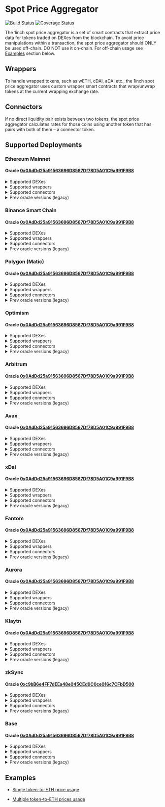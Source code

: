 

# Spot Price Aggregator

[![Build Status](https://github.com/1inch/spot-price-aggregator/actions/workflows/test.yml/badge.svg)](https://github.com/1inch/spot-price-aggregator/actions)
[![Coverage Status](https://codecov.io/gh/1inch/spot-price-aggregator/branch/master/graph/badge.svg?token=6V7609YJ1Q)](https://codecov.io/gh/1inch/spot-price-aggregator)

The 1inch spot price aggregator is a set of smart contracts that extract price data for tokens traded on DEXes from the blockchain. To avoid price manipulations within a transaction, the spot price aggregator should ONLY be used off-chain. DO NOT use it on-chain. For off-chain usage see [Examples](#examples) section below.

## Wrappers

To handle wrapped tokens, such as wETH, cDAI, aDAI etc., the 1inch spot price aggregator uses custom wrapper smart contracts that wrap/unwrap tokens at the current wrapping exchange rate. 

## Connectors

If no direct liquidity pair exists between two tokens, the spot price aggregator calculates rates for those coins using another token that has pairs with both of them – a connector token.

## Supported Deployments

### Ethereum Mainnet

#### Oracle [0x0AdDd25a91563696D8567Df78D5A01C9a991F9B8](https://etherscan.io/address/0x0AdDd25a91563696D8567Df78D5A01C9a991F9B8)

<details><summary>Supported DEXes</summary>

   * Chainlink - [0x8606321723D9cA7db708A8b12DAd0A8a83f2F3bD](https://etherscan.io/address/0x8606321723D9cA7db708A8b12DAd0A8a83f2F3bD)
   * KyberDMM - [0xE2d0e58302d03F703BD3c5EC2899F4e1af65E18c](https://etherscan.io/address/0xE2d0e58302d03F703BD3c5EC2899F4e1af65E18c)
   * Mooniswap - [0x5F6a6428756CfAF96584286Ef9f7411621196f3A](https://etherscan.io/address/0x5F6a6428756CfAF96584286Ef9f7411621196f3A)
   * Synthetix - [0xb7EF687B322910f3315F91f9F4B9b4B77219ddb4](https://etherscan.io/address/0xb7EF687B322910f3315F91f9F4B9b4B77219ddb4)
   * Uniswap - [0xAdF7CC69626eB6F03F4F613832C84Cf62586A6Bb](https://etherscan.io/address/0xAdF7CC69626eB6F03F4F613832C84Cf62586A6Bb)
   * Equalizer - [0xEBA383DA9FCe0Ea0acB59A185A73D48dC089c73F](https://etherscan.io/address/0xEBA383DA9FCe0Ea0acB59A185A73D48dC089c73F)
   * ShibaSwap - [0x0fE8bD9CB73ADC66561330B648a8fC62b4F58943](https://etherscan.io/address/0x0fE8bD9CB73ADC66561330B648a8fC62b4F58943)
   * SushiSwap - [0x2A45d538f460DDBEeA3a899b0674dA3DFE318faa](https://etherscan.io/address/0x2A45d538f460DDBEeA3a899b0674dA3DFE318faa)
   * UniswapV2 - [0xA21E47477DE9BbcDC962ee18a5E7D339c5a16D28](https://etherscan.io/address/0xA21E47477DE9BbcDC962ee18a5E7D339c5a16D28)
   * UniswapV3 - [0xE85B42805e046D1933EB8e1C543C4da4E5e8fFa3](https://etherscan.io/address/0xE85B42805e046D1933EB8e1C543C4da4E5e8fFa3)
   * Curve - [0xC290f0b4b322BFD735ADe7E8e0d5edb4B7f88934](https://etherscan.io/address/0xC290f0b4b322BFD735ADe7E8e0d5edb4B7f88934)
   * Pancake 3 - [0xB4039b37d09772801a51764537c167445f52F48b](https://etherscan.io/address/0xB4039b37d09772801a51764537c167445f52F48b)
   * Dodo - [0x0A7c4d89e1629f189Eb12dd716B178d1b90D9f66](https://etherscan.io/address/0x0A7c4d89e1629f189Eb12dd716B178d1b90D9f66)
   * DodoV2 - [0x03aA019F3B78110e030c34e9fA98047A1f62859A](https://etherscan.io/address/0x03aA019F3B78110e030c34e9fA98047A1f62859A)
   
</details>

<details><summary>Supported wrappers</summary>

   * WETH - [0x2b36053EB3BC1D68f51Bb7916D1503D1556f3ffc](https://etherscan.io/address/0x2b36053EB3BC1D68f51Bb7916D1503D1556f3ffc)
   * AaveV1 - [0x8C00a411Fe8983525F82CFCe34fe4B092d9E525d](https://etherscan.io/address/0x8C00a411Fe8983525F82CFCe34fe4B092d9E525d)
   * AaveV2 - [0x06cC74503B6d1eB6D4d6Bc402f48fC07b804105f](https://etherscan.io/address/0x06cC74503B6d1eB6D4d6Bc402f48fC07b804105f)
   * AaveV3 - [0x0c8fc7a71C28c768FDC1f7d75835229beBEB1573](https://etherscan.io/address/0x0c8fc7a71C28c768FDC1f7d75835229beBEB1573)
   * Compound - [0x7C327E1Ee66d4cF7F4053387241351FDc95A0c04](https://etherscan.io/address/0x7C327E1Ee66d4cF7F4053387241351FDc95A0c04)
   * YVault - [0x9FF110f132d988bfa9bC6a21851Da1aF3aC6EaF8](https://etherscan.io/address/0x9FF110f132d988bfa9bC6a21851Da1aF3aC6EaF8)
   * stETH - [0x26daCf7E879b18FE658326ddD3ABC0D6910B3E9F](https://etherscan.io/address/0x26daCf7E879b18FE658326ddD3ABC0D6910B3E9F)
   * wstETH - [0x37eB78fE793E89353e46AEe73E299985C3B8d334](https://etherscan.io/address/0x37eB78fE793E89353e46AEe73E299985C3B8d334)
   * sDAI - [0xF07317368A4B061dadB8C8239cbfCfd4808B76ce](https://etherscan.io/address/0xF07317368A4B061dadB8C8239cbfCfd4808B76ce)
   * CHAI - [0x6fE4926a0fCc78ab764b39f2738e1Dea145d7AC0](https://etherscan.io/address/0x6fE4926a0fCc78ab764b39f2738e1Dea145d7AC0)
   
</details>

<details><summary>Supported connectors</summary>

   * ETH - [0x0000000000000000000000000000000000000000](https://etherscan.io/address/0x0000000000000000000000000000000000000000)
   * WETH - [0xC02aaA39b223FE8D0A0e5C4F27eAD9083C756Cc2](https://etherscan.io/address/0xC02aaA39b223FE8D0A0e5C4F27eAD9083C756Cc2)
   * USDC - [0xA0b86991c6218b36c1d19D4a2e9Eb0cE3606eB48](https://etherscan.io/address/0xA0b86991c6218b36c1d19D4a2e9Eb0cE3606eB48)
   * DAI - [0x6B175474E89094C44Da98b954EedeAC495271d0F](https://etherscan.io/address/0x6B175474E89094C44Da98b954EedeAC495271d0F)
   * USDT - [0xdAC17F958D2ee523a2206206994597C13D831ec7](https://etherscan.io/address/0xdAC17F958D2ee523a2206206994597C13D831ec7)
   * NONE - [0xFFfFfFffFFfffFFfFFfFFFFFffFFFffffFfFFFfF](https://etherscan.io/address/0xFFfFfFffFFfffFFfFFfFFFFFffFFFffffFfFFFfF)
   * WBTC - [0x2260FAC5E5542a773Aa44fBCfeDf7C193bc2C599](https://etherscan.io/address/0x2260FAC5E5542a773Aa44fBCfeDf7C193bc2C599)
   * 3CRV - [0x6c3F90f043a72FA612cbac8115EE7e52BDe6E490](https://etherscan.io/address/0x6c3F90f043a72FA612cbac8115EE7e52BDe6E490)

</details>

<details><summary>Prev oracle versions (legacy)</summary>

   * May-28-2021 - [0x07D91f5fb9Bf7798734C3f606dB065549F6893bb](https://etherscan.io/address/0x07D91f5fb9Bf7798734C3f606dB065549F6893bb)
   * Apr-07-2023 - [0x3E1Fe1Bd5a5560972bFa2D393b9aC18aF279fF56](https://etherscan.io/address/0x3E1Fe1Bd5a5560972bFa2D393b9aC18aF279fF56)
   * Jul-13-2023 - [0x52cbE0f49CcdD4Dc6E9C13BAb024EABD2842045B](https://etherscan.io/address/0x52cbE0f49CcdD4Dc6E9C13BAb024EABD2842045B)

</details>

### Binance Smart Chain

#### Oracle [0x0AdDd25a91563696D8567Df78D5A01C9a991F9B8](https://bscscan.com/address/0x0AdDd25a91563696D8567Df78D5A01C9a991F9B8)

<details><summary>Supported DEXes</summary>

   * ApeSwap - [0xeD55d76Bb48E042a177d1E21AffBe1B72d0c7dB0](https://bscscan.com/address/0xeD55d76Bb48E042a177d1E21AffBe1B72d0c7dB0)
   * BakerySwap - [0x82b6B75F5fEabbfD370D45daCEFae3D5c06099DA](https://bscscan.com/address/0x82b6B75F5fEabbfD370D45daCEFae3D5c06099DA)
   * BSCswap - [0xD4eFb5998DFBDFB791182fb610D0061136E9DB50](https://bscscan.com/address/0xD4eFb5998DFBDFB791182fb610D0061136E9DB50)
   * Demax - [0x7bdc6954e1c7869B4147A320d589689F628E9921](https://bscscan.com/address/0x7bdc6954e1c7869B4147A320d589689F628E9921)
   * KyberDMM - [0xE2d0e58302d03F703BD3c5EC2899F4e1af65E18c](https://bscscan.com/address/0xE2d0e58302d03F703BD3c5EC2899F4e1af65E18c)
   * Mooniswap - [0x5F6a6428756CfAF96584286Ef9f7411621196f3A](https://bscscan.com/address/0x5F6a6428756CfAF96584286Ef9f7411621196f3A)
   * Pancake 1 - [0x1b947aF8b3dd6aa96F8726cd92c894D0Ba6367a3](https://bscscan.com/address/0x1b947aF8b3dd6aa96F8726cd92c894D0Ba6367a3)
   * Pancake 2 - [0xB9fa95a38D50c5Bad1eA2b4E85e106Fe886cCb3A](https://bscscan.com/address/0xB9fa95a38D50c5Bad1eA2b4E85e106Fe886cCb3A)
   * Pancake 3 - [0xB4039b37d09772801a51764537c167445f52F48b](https://bscscan.com/address/0xB4039b37d09772801a51764537c167445f52F48b)
   * Thugswap - [0x7bBc0156c31A19097eEd6B636AA2F4AB8A31BFD9](https://bscscan.com/address/0x7bBc0156c31A19097eEd6B636AA2F4AB8A31BFD9)
   
</details>

<details><summary>Supported wrappers</summary>

   * Venus - [0x11DEE30E710B8d4a8630392781Cc3c0046365d4c](https://bscscan.com/address/0x11DEE30E710B8d4a8630392781Cc3c0046365d4c)
   * WBNB - [0x54431918cec22932fcf97e54769f4e00f646690f](https://bscscan.com/address/0x54431918cec22932fcf97e54769f4e00f646690f)
   
</details>

<details><summary>Supported connectors</summary>

   * NONE - [0xFFfFfFffFFfffFFfFFfFFFFFffFFFffffFfFFFfF](https://bscscan.com/address/0xFFfFfFffFFfffFFfFFfFFFFFffFFFffffFfFFFfF)
   * WBNB - [0xbb4CdB9CBd36B01bD1cBaEBF2De08d9173bc095c](https://bscscan.com/address/0xbb4CdB9CBd36B01bD1cBaEBF2De08d9173bc095c)
   * DAI - [0x1AF3F329e8BE154074D8769D1FFa4eE058B1DBc3](https://bscscan.com/address/0x1AF3F329e8BE154074D8769D1FFa4eE058B1DBc3)
   * ETH - [0x2170Ed0880ac9A755fd29B2688956BD959F933F8](https://bscscan.com/address/0x2170Ed0880ac9A755fd29B2688956BD959F933F8)
   * USDC - [0x8AC76a51cc950d9822D68b83fE1Ad97B32Cd580d](https://bscscan.com/address/0x8AC76a51cc950d9822D68b83fE1Ad97B32Cd580d)
   * BSC-USD - [0x55d398326f99059fF775485246999027B3197955](https://bscscan.com/address/0x55d398326f99059fF775485246999027B3197955)
   * BUSD - [0xe9e7CEA3DedcA5984780Bafc599bD69ADd087D56](https://bscscan.com/address/0xe9e7CEA3DedcA5984780Bafc599bD69ADd087D56)
   * 1INCH - [0x111111111117dC0aa78b770fA6A738034120C302](https://bscscan.com/address/0x111111111117dC0aa78b770fA6A738034120C302)

</details>

<details><summary>Prev oracle versions (legacy)</summary>

   * May-28-2021 - [0xfbD61B037C325b959c0F6A7e69D8f37770C2c550](https://bscscan.com/address/0xfbD61B037C325b959c0F6A7e69D8f37770C2c550)
   * Apr-06-2023 - [0x27950ecAeBB4462e18e8041AAF6Ea13cA47Af001](https://bscscan.com/address/0x27950ecAeBB4462e18e8041AAF6Ea13cA47Af001)
   * Jul-13-2023 - [0x52cbE0f49CcdD4Dc6E9C13BAb024EABD2842045B](https://bscscan.com/address/0x52cbE0f49CcdD4Dc6E9C13BAb024EABD2842045B)

</details>

### Polygon (Matic)

#### Oracle [0x0AdDd25a91563696D8567Df78D5A01C9a991F9B8](https://polygonscan.com/address/0x0AdDd25a91563696D8567Df78D5A01C9a991F9B8)

<details><summary>Supported DEXes</summary>

   * QuickSwap - [0xeec05e0D8F7D3f56CECE2026Feaf41b09B423790](https://polygonscan.com/address/0xeec05e0D8F7D3f56CECE2026Feaf41b09B423790)
   * ComethSwap - [0x11BFd590f592457b65Eb85327F5938141f61878a](https://polygonscan.com/address/0x11BFd590f592457b65Eb85327F5938141f61878a)
   * DFYN - [0xeD55d76Bb48E042a177d1E21AffBe1B72d0c7dB0](https://polygonscan.com/address/0xeD55d76Bb48E042a177d1E21AffBe1B72d0c7dB0)
   * SushiSwap - [0x2A45d538f460DDBEeA3a899b0674dA3DFE318faa](https://polygonscan.com/address/0x2A45d538f460DDBEeA3a899b0674dA3DFE318faa)
   * UniswapV3 - [0xE85B42805e046D1933EB8e1C543C4da4E5e8fFa3](https://polygonscan.com/address/0xE85B42805e046D1933EB8e1C543C4da4E5e8fFa3)

</details>

<details><summary>Supported wrappers</summary>

   * WMATIC - [0xA0446D8804611944F1B527eCD37d7dcbE442caba](https://polygonscan.com/address/0xA0446D8804611944F1B527eCD37d7dcbE442caba)
   * AaveV2 - [0x138CE40d675F9a23E4D6127A8600308Cf7A93381](https://polygonscan.com/address/0x138CE40d675F9a23E4D6127A8600308Cf7A93381)
   * AaveV3 - [0x0c8fc7a71C28c768FDC1f7d75835229beBEB1573](https://polygonscan.com/address/0x0c8fc7a71C28c768FDC1f7d75835229beBEB1573)
   
</details>

<details><summary>Supported connectors</summary>

   * MATIC - [0x0000000000000000000000000000000000000000](https://polygonscan.com/address/0x0000000000000000000000000000000000000000)
   * NONE - [0xFFfFfFffFFfffFFfFFfFFFFFffFFFffffFfFFFfF](https://polygonscan.com/address/0xFFfFfFffFFfffFFfFFfFFFFFffFFFffffFfFFFfF)
   * WMATIC - [0x0d500B1d8E8eF31E21C99d1Db9A6444d3ADf1270](https://polygonscan.com/address/0x0d500B1d8E8eF31E21C99d1Db9A6444d3ADf1270)
   * USDC - [0x2791Bca1f2de4661ED88A30C99A7a9449Aa84174](https://polygonscan.com/address/0x2791Bca1f2de4661ED88A30C99A7a9449Aa84174)

</details>

<details><summary>Prev oracle versions (legacy)</summary>

   * May-28-2021 - [0x7F069df72b7A39bCE9806e3AfaF579E54D8CF2b9](https://polygonscan.com/address/0x7F069df72b7A39bCE9806e3AfaF579E54D8CF2b9)
   * Apr-05-2023 - [0xf023D71EfB08339EA28F0C186AE130c74D44C58c](https://polygonscan.com/address/0xf023D71EfB08339EA28F0C186AE130c74D44C58c)
   * Jul-13-2023 - [0x52cbE0f49CcdD4Dc6E9C13BAb024EABD2842045B](https://polygonscan.com/address/0x52cbE0f49CcdD4Dc6E9C13BAb024EABD2842045B)

</details>

### Optimism

#### Oracle [0x0AdDd25a91563696D8567Df78D5A01C9a991F9B8](https://optimistic.etherscan.io/address/0x0AdDd25a91563696D8567Df78D5A01C9a991F9B8)

<details><summary>Supported DEXes</summary>

   * UniswapV3 - [0xE85B42805e046D1933EB8e1C543C4da4E5e8fFa3](https://optimistic.etherscan.io/address/0xE85B42805e046D1933EB8e1C543C4da4E5e8fFa3)
   * Velodrome Finance - [0x52a8193C7f42b75F27e4ce96f8ddBA7e854453Ef](https://optimistic.etherscan.io/address/0x52a8193C7f42b75F27e4ce96f8ddBA7e854453Ef)
   * Synthetix - [0xb7EF687B322910f3315F91f9F4B9b4B77219ddb4](https://optimistic.etherscan.io/address/0xb7EF687B322910f3315F91f9F4B9b4B77219ddb4)

</details>

<details><summary>Supported wrappers</summary>

   * AaveV3 - [0x0c8fc7a71C28c768FDC1f7d75835229beBEB1573](https://optimistic.etherscan.io/address/0x0c8fc7a71C28c768FDC1f7d75835229beBEB1573)
   * // todo: add BaseCoinWrapper
   
</details>

<details><summary>Supported connectors</summary>

   * NONE - [0xFFfFfFffFFfffFFfFFfFFFFFffFFFffffFfFFFfF](https://optimistic.etherscan.io/address/0xFFfFfFffFFfffFFfFFfFFFFFffFFFffffFfFFFfF)
   * WETH - [0x4200000000000000000000000000000000000006](https://optimistic.etherscan.io/address/0x4200000000000000000000000000000000000006)
   * USDC - [0x7F5c764cBc14f9669B88837ca1490cCa17c31607](https://optimistic.etherscan.io/address/0x7F5c764cBc14f9669B88837ca1490cCa17c31607)
   * USDT - [0x94b008aA00579c1307B0EF2c499aD98a8ce58e58](https://optimistic.etherscan.io/address/0x94b008aA00579c1307B0EF2c499aD98a8ce58e58)
   * DAI - [0xDA10009cBd5D07dd0CeCc66161FC93D7c9000da1](https://optimistic.etherscan.io/address/0xDA10009cBd5D07dd0CeCc66161FC93D7c9000da1)
   * WBTC - [0x68f180fcCe6836688e9084f035309E29Bf0A2095](https://optimistic.etherscan.io/address/0x68f180fcCe6836688e9084f035309E29Bf0A2095)
   * OP - [0x4200000000000000000000000000000000000042](https://optimistic.etherscan.io/address/0x4200000000000000000000000000000000000042)

</details>

<details><summary>Prev oracle versions (legacy)</summary>

   * May-28-2021 - [0x11DEE30E710B8d4a8630392781Cc3c0046365d4c](https://optimistic.etherscan.io/address/0x11DEE30E710B8d4a8630392781Cc3c0046365d4c)
   * Apr-06-2023 - [0x59Bc892E1832aE86C268fC21a91fE940830a52b0](https://optimistic.etherscan.io/address/0x59Bc892E1832aE86C268fC21a91fE940830a52b0)
   * Jul-13-2023 - [0x52cbE0f49CcdD4Dc6E9C13BAb024EABD2842045B](https://optimistic.etherscan.io/address/0x52cbE0f49CcdD4Dc6E9C13BAb024EABD2842045B)

</details>

### Arbitrum

#### Oracle [0x0AdDd25a91563696D8567Df78D5A01C9a991F9B8](https://arbiscan.io/address/0x0AdDd25a91563696D8567Df78D5A01C9a991F9B8)

<details><summary>Supported DEXes</summary>

   * DXswap - [0xc197Ab9d47206dAf739a47AC75D0833fD2b0f87F](https://arbiscan.io/address/0xc197Ab9d47206dAf739a47AC75D0833fD2b0f87F)
   * SushiSwap - [0x2A45d538f460DDBEeA3a899b0674dA3DFE318faa](https://arbiscan.io/address/0x2A45d538f460DDBEeA3a899b0674dA3DFE318faa)
   * UniswapV3 - [0xE85B42805e046D1933EB8e1C543C4da4E5e8fFa3](https://arbiscan.io/address/0xE85B42805e046D1933EB8e1C543C4da4E5e8fFa3)

</details>

<details><summary>Supported wrappers</summary>

   * WETH - [0x0F85A912448279111694F4Ba4F85dC641c54b594](https://arbiscan.io/address/0x0F85A912448279111694F4Ba4F85dC641c54b594)
   * AaveV3 - [0x0c8fc7a71C28c768FDC1f7d75835229beBEB1573](https://arbiscan.io/address/0x0c8fc7a71C28c768FDC1f7d75835229beBEB1573)
   
</details>

<details><summary>Supported connectors</summary>

   * NONE - [0xFFfFfFffFFfffFFfFFfFFFFFffFFFffffFfFFFfF](https://arbiscan.io/address/0xFFfFfFffFFfffFFfFFfFFFFFffFFFffffFfFFFfF)
   * ETH - [0x0000000000000000000000000000000000000000](https://arbiscan.io/address/0x0000000000000000000000000000000000000000)
   * WETH - [0x82aF49447D8a07e3bd95BD0d56f35241523fBab1](https://arbiscan.io/address/0x82aF49447D8a07e3bd95BD0d56f35241523fBab1)

</details>

<details><summary>Prev oracle versions (legacy)</summary>

   * Sep-14-2021 - [0x735247fb0a604c0adC6cab38ACE16D0DbA31295F](https://arbiscan.io/address/0x735247fb0a604c0adC6cab38ACE16D0DbA31295F)
   * Apr-03-2023 - [0x59Bc892E1832aE86C268fC21a91fE940830a52b0](https://arbiscan.io/address/0x59Bc892E1832aE86C268fC21a91fE940830a52b0)
   * Jul-13-2023 - [0x52cbE0f49CcdD4Dc6E9C13BAb024EABD2842045B](https://arbiscan.io/address/0x52cbE0f49CcdD4Dc6E9C13BAb024EABD2842045B)

</details>

### Avax

#### Oracle [0x0AdDd25a91563696D8567Df78D5A01C9a991F9B8](https://snowtrace.io/address/0x0AdDd25a91563696D8567Df78D5A01C9a991F9B8)

<details><summary>Supported DEXes</summary>

   * Joe - [0xc197Ab9d47206dAf739a47AC75D0833fD2b0f87F](https://snowtrace.io/address/0xc197Ab9d47206dAf739a47AC75D0833fD2b0f87F)
   * Pangolin - [0xE93293A6088d3a8abDDf62e6CA1A085Cec97D06F](https://snowtrace.io/address/0xE93293A6088d3a8abDDf62e6CA1A085Cec97D06F)
   * SushiSwap - [0x2A45d538f460DDBEeA3a899b0674dA3DFE318faa](https://snowtrace.io/address/0x2A45d538f460DDBEeA3a899b0674dA3DFE318faa)

</details>

<details><summary>Supported wrappers</summary>

   * WAVAX - [0x046605839c01C54921f4aA1AAa245E88227707D8](https://snowtrace.io/address/0x046605839c01C54921f4aA1AAa245E88227707D8)
   * AaveV2 - [0x8Aa57827C3D147E39F1058517939461538D9C56A](https://snowtrace.io/address/0x8Aa57827C3D147E39F1058517939461538D9C56A)
   * AaveV3 - [0x0c8fc7a71C28c768FDC1f7d75835229beBEB1573](https://snowtrace.io/address/0x0c8fc7a71C28c768FDC1f7d75835229beBEB1573)
   
</details>

<details><summary>Supported connectors</summary>

   * NONE - [0xFFfFfFffFFfffFFfFFfFFFFFffFFFffffFfFFFfF](https://arbiscan.io/address/0xFFfFfFffFFfffFFfFFfFFFFFffFFFffffFfFFFfF)
   * AVAX - [0x0000000000000000000000000000000000000000](https://arbiscan.io/address/0x0000000000000000000000000000000000000000)
   * WAVAX - [0xB31f66AA3C1e785363F0875A1B74E27b85FD66c7](https://snowtrace.io/address/0xB31f66AA3C1e785363F0875A1B74E27b85FD66c7)
   * WETH.e - [0x49D5c2BdFfac6CE2BFdB6640F4F80f226bc10bAB](https://snowtrace.io/address/0x49D5c2BdFfac6CE2BFdB6640F4F80f226bc10bAB)
   * USDT.e - [0xc7198437980c041c805A1EDcbA50c1Ce5db95118](https://snowtrace.io/address/0xc7198437980c041c805A1EDcbA50c1Ce5db95118)
   * WBTC.e - [0x50b7545627a5162F82A992c33b87aDc75187B218](https://snowtrace.io/address/0x50b7545627a5162F82A992c33b87aDc75187B218)
   * USDC.e - [0xA7D7079b0FEaD91F3e65f86E8915Cb59c1a4C664](https://snowtrace.io/address/0xA7D7079b0FEaD91F3e65f86E8915Cb59c1a4C664)

</details>

<details><summary>Prev oracle versions (legacy)</summary>

   * Dec-23-2021 - [0xBd0c7AaF0bF082712EbE919a9dD94b2d978f79A9](https://snowtrace.io/address/0xBd0c7AaF0bF082712EbE919a9dD94b2d978f79A9)
   * Apr-03-2023 - [0xf023D71EfB08339EA28F0C186AE130c74D44C58c](https://snowtrace.io/address/0xf023D71EfB08339EA28F0C186AE130c74D44C58c)
   * Jul-13-2023 - [0x52cbE0f49CcdD4Dc6E9C13BAb024EABD2842045B](https://snowtrace.io/address/0x52cbE0f49CcdD4Dc6E9C13BAb024EABD2842045B)

</details>

### xDai

#### Oracle [0x0AdDd25a91563696D8567Df78D5A01C9a991F9B8](https://gnosisscan.io/address/0x0AdDd25a91563696D8567Df78D5A01C9a991F9B8)

<details><summary>Supported DEXes</summary>

   * Honeyswap - [0xE93293A6088d3a8abDDf62e6CA1A085Cec97D06F](https://gnosisscan.io/address/0xE93293A6088d3a8abDDf62e6CA1A085Cec97D06F)
   * Levinswap - [0x52a8193C7f42b75F27e4ce96f8ddBA7e854453Ef](https://gnosisscan.io/address/0x52a8193C7f42b75F27e4ce96f8ddBA7e854453Ef)
   * Swapr - [0x27950ecAeBB4462e18e8041AAF6Ea13cA47Af001](https://gnosisscan.io/address/0x27950ecAeBB4462e18e8041AAF6Ea13cA47Af001)
   * SushiSwap - [0x2A45d538f460DDBEeA3a899b0674dA3DFE318faa](https://gnosisscan.io/address/0x2A45d538f460DDBEeA3a899b0674dA3DFE318faa)
   
</details>

<details><summary>Supported wrappers</summary>

   * WXDAI - [0xB89A664FdAf504CDc7826B97Ba6e522d9b78dbE7](https://gnosisscan.io/address/0xB89A664FdAf504CDc7826B97Ba6e522d9b78dbE7)
   * AaveV3 - [0x0c8fc7a71C28c768FDC1f7d75835229beBEB1573](https://gnosisscan.io/address/0x0c8fc7a71C28c768FDC1f7d75835229beBEB1573)
   
</details>

<details><summary>Supported connectors</summary>

   * XDAI - [0x0000000000000000000000000000000000000000](https://gnosisscan.io/address/0x0000000000000000000000000000000000000000)
   * WXDAI - [0xe91D153E0b41518A2Ce8Dd3D7944Fa863463a97d](https://gnosisscan.io/address/0xe91D153E0b41518A2Ce8Dd3D7944Fa863463a97d)
   * NONE - [0xFFfFfFffFFfffFFfFFfFFFFFffFFFffffFfFFFfF](https://gnosisscan.io/address/0xFFfFfFffFFfffFFfFFfFFFFFffFFFffffFfFFFfF)
   * WETH - [0x6A023CCd1ff6F2045C3309768eAd9E68F978f6e1](https://gnosisscan.io/address/0x6A023CCd1ff6F2045C3309768eAd9E68F978f6e1)
   * HNY - [0x71850b7E9Ee3f13Ab46d67167341E4bDc905Eef9](https://gnosisscan.io/address/0x71850b7E9Ee3f13Ab46d67167341E4bDc905Eef9)
   * USDC - [0xDDAfbb505ad214D7b80b1f830fcCc89B60fb7A83](https://gnosisscan.io/address/0xDDAfbb505ad214D7b80b1f830fcCc89B60fb7A83)
   * USDT - [0x4ECaBa5870353805a9F068101A40E0f32ed605C6](https://gnosisscan.io/address/0x4ECaBa5870353805a9F068101A40E0f32ed605C6)

</details>

<details><summary>Prev oracle versions (legacy)</summary>

   * Dec-23-2021 - [0x142DB045195CEcaBe415161e1dF1CF0337A4d02E](https://blockscout.com/xdai/mainnet/address/0x142DB045195CEcaBe415161e1dF1CF0337A4d02E)
   * Apr-06-2023 - [0x3Ce81621e674Db129033548CbB9FF31AEDCc1BF6](https://gnosisscan.io/address/0x3Ce81621e674Db129033548CbB9FF31AEDCc1BF6)
   * Jul-13-2023 - [0x52cbE0f49CcdD4Dc6E9C13BAb024EABD2842045B](https://gnosisscan.io/address/0x52cbE0f49CcdD4Dc6E9C13BAb024EABD2842045B)

</details>

### Fantom

#### Oracle [0x0AdDd25a91563696D8567Df78D5A01C9a991F9B8](https://ftmscan.com/address/0x0AdDd25a91563696D8567Df78D5A01C9a991F9B8)

<details><summary>Supported DEXes</summary>

   * Solidex - [0x3Ce81621e674Db129033548CbB9FF31AEDCc1BF6](https://ftmscan.com/address/0x3Ce81621e674Db129033548CbB9FF31AEDCc1BF6)
   * SpiritSwap - [0xc197Ab9d47206dAf739a47AC75D0833fD2b0f87F](https://ftmscan.com/address/0xc197Ab9d47206dAf739a47AC75D0833fD2b0f87F)
   * Spooky - [0xE93293A6088d3a8abDDf62e6CA1A085Cec97D06F](https://ftmscan.com/address/0xE93293A6088d3a8abDDf62e6CA1A085Cec97D06F)
   * SushiSwap - [0x2A45d538f460DDBEeA3a899b0674dA3DFE318faa](https://ftmscan.com/address/0x2A45d538f460DDBEeA3a899b0674dA3DFE318faa)

</details>

<details><summary>Supported wrappers</summary>

   * WFTM - [0x046605839c01C54921f4aA1AAa245E88227707D8](https://ftmscan.com/address/0x046605839c01C54921f4aA1AAa245E88227707D8)
   * AaveV2 - [0xa0c978c28AB8aEfc95bF58e68A05ce6B9dEAc5A9](https://ftmscan.com/address/0xa0c978c28AB8aEfc95bF58e68A05ce6B9dEAc5A9)
   * AaveV3 - [0x0c8fc7a71C28c768FDC1f7d75835229beBEB1573](https://ftmscan.com/address/0x0c8fc7a71C28c768FDC1f7d75835229beBEB1573)
   * Scream - [0x7d18d5Ba1FA30Da1AD757c57eb643564CA02922D](https://ftmscan.com/address/0x7d18d5Ba1FA30Da1AD757c57eb643564CA02922D)
   
</details>

<details><summary>Supported connectors</summary>

   * NONE - [0xFFfFfFffFFfffFFfFFfFFFFFffFFFffffFfFFFfF](https://ftmscan.com/address/0xFFfFfFffFFfffFFfFFfFFFFFffFFFffffFfFFFfF)
   * FTM - [0x0000000000000000000000000000000000000000](https://ftmscan.com/address/0x0000000000000000000000000000000000000000)
   * WFTM - [0x21be370D5312f44cB42ce377BC9b8a0cEF1A4C83](https://ftmscan.com/address/0x21be370D5312f44cB42ce377BC9b8a0cEF1A4C83)

</details>

<details><summary>Prev oracle versions (legacy)</summary>

   * Mar-21-2022 - [0xE8E598A1041b6fDB13999D275a202847D9b654ca](https://ftmscan.com/address/0xE8E598A1041b6fDB13999D275a202847D9b654ca)
   * Apr-04-2023 - [0xFdCB8fA524f84081988e6065Fc8EF060f2CF0C27](https://ftmscan.com/address/0xFdCB8fA524f84081988e6065Fc8EF060f2CF0C27)
   * Jul-13-2023 - [0x52cbE0f49CcdD4Dc6E9C13BAb024EABD2842045B](https://ftmscan.com/address/0x52cbE0f49CcdD4Dc6E9C13BAb024EABD2842045B)

</details>

### Aurora

#### Oracle [0x0AdDd25a91563696D8567Df78D5A01C9a991F9B8](https://aurorascan.dev/address/0x0AdDd25a91563696D8567Df78D5A01C9a991F9B8)

<details><summary>Supported DEXes</summary>

   * Trisolaris - [0xD4eFb5998DFBDFB791182fb610D0061136E9DB50](https://aurorascan.dev/address/0xD4eFb5998DFBDFB791182fb610D0061136E9DB50)
   * WannaSwap - [0x7bdc6954e1c7869B4147A320d589689F628E9921](https://aurorascan.dev/address/0x7bdc6954e1c7869B4147A320d589689F628E9921)
   * NearPAD - [0x3E1Fe1Bd5a5560972bFa2D393b9aC18aF279fF56](https://aurorascan.dev/address/0x3E1Fe1Bd5a5560972bFa2D393b9aC18aF279fF56)
   * AuroraSwap - [0xd8C7661C2bA6E9732613C15780f9fBBD55d8bf9c](https://aurorascan.dev/address/0xd8C7661C2bA6E9732613C15780f9fBBD55d8bf9c)
   * Dodo - [0x0A7c4d89e1629f189Eb12dd716B178d1b90D9f66](https://aurorascan.dev/address/0x0A7c4d89e1629f189Eb12dd716B178d1b90D9f66)
   * DodoV2 - [0x03aA019F3B78110e030c34e9fA98047A1f62859A](https://aurorascan.dev/address/0x03aA019F3B78110e030c34e9fA98047A1f62859A)

</details>

<details><summary>Supported wrappers</summary>

   * WETH - [0x750c1b699552cAf908D67F5cCFd20A261305328c](https://aurorascan.dev/address/0x750c1b699552cAf908D67F5cCFd20A261305328c)
   * Aurigami - [0xc197Ab9d47206dAf739a47AC75D0833fD2b0f87F](https://aurorascan.dev/address/0xc197Ab9d47206dAf739a47AC75D0833fD2b0f87F)
   * Bastion - [0xCC54299Fc291B261B2bF5552E7F0E5d2F8613E8C](https://aurorascan.dev/address/0xCC54299Fc291B261B2bF5552E7F0E5d2F8613E8C)

</details>

<details><summary>Supported connectors</summary>

   * NONE - [0xFFfFfFffFFfffFFfFFfFFFFFffFFFffffFfFFFfF](https://aurorascan.dev/address/0xFFfFfFffFFfffFFfFFfFFFFFffFFFffffFfFFFfF)
   * ETH - [0x0000000000000000000000000000000000000000](https://aurorascan.dev/address/0x0000000000000000000000000000000000000000)
   * WETH - [0xC9BdeEd33CD01541e1eeD10f90519d2C06Fe3feB](https://aurorascan.dev/address/0xC9BdeEd33CD01541e1eeD10f90519d2C06Fe3feB)
   * NEAR - [0xC42C30aC6Cc15faC9bD938618BcaA1a1FaE8501d](https://aurorascan.dev/address/0xC42C30aC6Cc15faC9bD938618BcaA1a1FaE8501d)

</details>

<details><summary>Prev oracle versions (legacy)</summary>

   * May-26-2022 - [0xE4E0552452e5cC1306A2bF5B2Fd9b1eA19418795](https://aurorascan.dev/address/0xE4E0552452e5cC1306A2bF5B2Fd9b1eA19418795)
   * Mar-31-2023 - [0xeD55d76Bb48E042a177d1E21AffBe1B72d0c7dB0](https://aurorascan.dev/address/0xeD55d76Bb48E042a177d1E21AffBe1B72d0c7dB0)
   * Jul-13-2023 - [0x52cbE0f49CcdD4Dc6E9C13BAb024EABD2842045B](https://aurorascan.dev/address/0x52cbE0f49CcdD4Dc6E9C13BAb024EABD2842045B)

</details>

### Klaytn

#### Oracle [0x0AdDd25a91563696D8567Df78D5A01C9a991F9B8](https://scope.klaytn.com/account/0x0AdDd25a91563696D8567Df78D5A01C9a991F9B8)

<details><summary>Supported DEXes</summary>

   * KlaySwap - [0xf023D71EfB08339EA28F0C186AE130c74D44C58c](https://scope.klaytn.com/account/0xf023D71EfB08339EA28F0C186AE130c74D44C58c)
   * ClaimSwap - [0xFdCB8fA524f84081988e6065Fc8EF060f2CF0C27](https://scope.klaytn.com/account/0xFdCB8fA524f84081988e6065Fc8EF060f2CF0C27)

</details>

<details><summary>Supported wrappers</summary>

   * WKLAY - [0xD9Cc0A957cAC93135596f98c20Fbaca8Bf515909](https://scope.klaytn.com/account/0xD9Cc0A957cAC93135596f98c20Fbaca8Bf515909)
   * Klap - [0x4dFa40FDAA7694676899f8887A45603922609AF4](https://scope.klaytn.com/account/0x4dFa40FDAA7694676899f8887A45603922609AF4)

</details>

<details><summary>Supported connectors</summary>

   * NONE - [0xFFfFfFffFFfffFFfFFfFFFFFffFFFffffFfFFFfF](https://scope.klaytn.com/account/0xFFfFfFffFFfffFFfFFfFFFFFffFFFffffFfFFFfF)
   * KLAY - [0x0000000000000000000000000000000000000000](https://scope.klaytn.com/account/0x0000000000000000000000000000000000000000)
   * WKLAY - [0xe4f05A66Ec68B54A58B17c22107b02e0232cC817](https://scope.klaytn.com/account/0xe4f05A66Ec68B54A58B17c22107b02e0232cC817)

</details>

<details><summary>Prev oracle versions (legacy)</summary>

   * Aug-02-2022 - [0x138CE40d675F9a23E4D6127A8600308Cf7A93381](https://scope.klaytn.com/account/0x138CE40d675F9a23E4D6127A8600308Cf7A93381)
   * Apr-06-2023 - [0x89314d57A8A4E636A00922ac289BC3a9a69C4361](https://scope.klaytn.com/account/0x89314d57A8A4E636A00922ac289BC3a9a69C4361)
   * Jul-13-2023 - [0x52cbE0f49CcdD4Dc6E9C13BAb024EABD2842045B](https://scope.klaytn.com/account/0x52cbE0f49CcdD4Dc6E9C13BAb024EABD2842045B)

</details>

### zkSync

#### Oracle [0xc9bB6e4FF7dEEa48e045CEd9C0ce016c7CFbD500](https://explorer.zksync.io/address/0xc9bB6e4FF7dEEa48e045CEd9C0ce016c7CFbD500)

<details><summary>Supported DEXes</summary>

   * MuteSwitch - [0xE0C1daF04Ca9f65c45bF67E87F6135fcf51ba5D1](https://explorer.zksync.io/address/0xE0C1daF04Ca9f65c45bF67E87F6135fcf51ba5D1)
   * Syncswap - [0x226b15358e2DF022ada190fc3Ac4a32ea26C18c8](https://explorer.zksync.io/address/0x226b15358e2DF022ada190fc3Ac4a32ea26C18c8)

</details>

<details><summary>Supported wrappers</summary>

   * WETH - [0x2D9E7B597b53D98C60A0904DEE7d838042Db9A25](https://explorer.zksync.io/address/0x2D9E7B597b53D98C60A0904DEE7d838042Db9A25)

</details>

<details><summary>Supported connectors</summary>

   * ETH - [0x0000000000000000000000000000000000000000](https://explorer.zksync.io/address/0x0000000000000000000000000000000000000000)
   * NONE - [0xFFfFfFffFFfffFFfFFfFFFFFffFFFffffFfFFFfF](https://explorer.zksync.io/address/0xFFfFfFffFFfffFFfFFfFFFFFffFFFffffFfFFFfF)
   * WETH - [0x5AEa5775959fBC2557Cc8789bC1bf90A239D9a91](https://explorer.zksync.io/address/0x5AEa5775959fBC2557Cc8789bC1bf90A239D9a91)
   * USDC - [0x3355df6D4c9C3035724Fd0e3914dE96A5a83aaf4](https://explorer.zksync.io/address/0x3355df6D4c9C3035724Fd0e3914dE96A5a83aaf4)

</details>

<details><summary>Prev oracle versions (legacy)</summary>

   * Mar-28-2023 - [0x1ec0a5F6dc07E93491426d5aAAc3E2BC505Ef41C](https://explorer.zksync.io/address/0x1ec0a5F6dc07E93491426d5aAAc3E2BC505Ef41C)
   * Jun-05-2023 - [0xEE053a8333B7F804bE050B3D73289C6dbbEB2BFd](https://explorer.zksync.io/address/0xEE053a8333B7F804bE050B3D73289C6dbbEB2BFd)
   * Jul-12-2023 - [0xC762d56614D3411eC6fABD56cb075D904b801613](https://explorer.zksync.io/address/0xC762d56614D3411eC6fABD56cb075D904b801613)

</details>

### Base

#### Oracle [0x0AdDd25a91563696D8567Df78D5A01C9a991F9B8](https://basescan.org/address/0x0AdDd25a91563696D8567Df78D5A01C9a991F9B8)

<details><summary>Supported DEXes</summary>

   * BaseSwap - [0xb57CdEC62Df2AA93AC4C2449Eb50eB4d2f264f3e](https://basescan.org/address/0xb57CdEC62Df2AA93AC4C2449Eb50eB4d2f264f3e)
   * RocketSwap - [0x3EB7BFE1217b97d19e740C3587f2b12D00abc0Bc](https://basescan.org/address/0x3EB7BFE1217b97d19e740C3587f2b12D00abc0Bc)
   * SwapBased - [0xA57eE57aa7af7c43265A8376c3d54543Cc78C089](https://basescan.org/address/0xA57eE57aa7af7c43265A8376c3d54543Cc78C089)
   * DackieSwap - [0x48f0E5C5A5f5E5d49f3EaF8f5E242C7550629544](https://basescan.org/address/0x48f0E5C5A5f5E5d49f3EaF8f5E242C7550629544)
   * HorizonDex - [0xcdEee819aEf73511331522552Ca1E54e771D40ed](https://basescan.org/address/0xcdEee819aEf73511331522552Ca1E54e771D40ed)
   * SushiSwapV3 - [0xf71502f807C37A5aD9bB50aA983423907647bF96](https://basescan.org/address/0xf71502f807C37A5aD9bB50aA983423907647bF96)
   * UniswapV3 - [0xE85B42805e046D1933EB8e1C543C4da4E5e8fFa3](https://basescan.org/address/0xE85B42805e046D1933EB8e1C543C4da4E5e8fFa3)
   * VelocimeterV2 - [0x26daCf7E879b18FE658326ddD3ABC0D6910B3E9F](https://basescan.org/address/0x26daCf7E879b18FE658326ddD3ABC0D6910B3E9F)
   
</details>

<details><summary>Supported wrappers</summary>

   * WETH - [0x3Ce81621e674Db129033548CbB9FF31AEDCc1BF6](https://basescan.org/address/0x3Ce81621e674Db129033548CbB9FF31AEDCc1BF6)
   * AaveV3 - [0x0c8fc7a71C28c768FDC1f7d75835229beBEB1573](https://basescan.org/address/0x0c8fc7a71C28c768FDC1f7d75835229beBEB1573)

</details>

<details><summary>Supported connectors</summary>

   * NONE - [0xFFfFfFffFFfffFFfFFfFFFFFffFFFffffFfFFFfF](https://basescan.org/address/0xFFfFfFffFFfffFFfFFfFFFFFffFFFffffFfFFFfF)
   * WETH - [0x4200000000000000000000000000000000000006](https://basescan.org/address/0x4200000000000000000000000000000000000006)
   * axlUSDC - [0xEB466342C4d449BC9f53A865D5Cb90586f405215](https://basescan.org/address/0xEB466342C4d449BC9f53A865D5Cb90586f405215)

</details>

<details><summary>Prev oracle versions (legacy)</summary>

   * Aug-09-2023 - [0x52cbE0f49CcdD4Dc6E9C13BAb024EABD2842045B](https://basescan.org/address/0x52cbE0f49CcdD4Dc6E9C13BAb024EABD2842045B)

</details>

## Examples

* [Single token-to-ETH price usage](https://github.com/1inch-exchange/offchain-oracle/blob/master/examples/single-price.js)

* [Multiple token-to-ETH prices usage](https://github.com/1inch-exchange/offchain-oracle/blob/master/examples/multiple-prices.js)